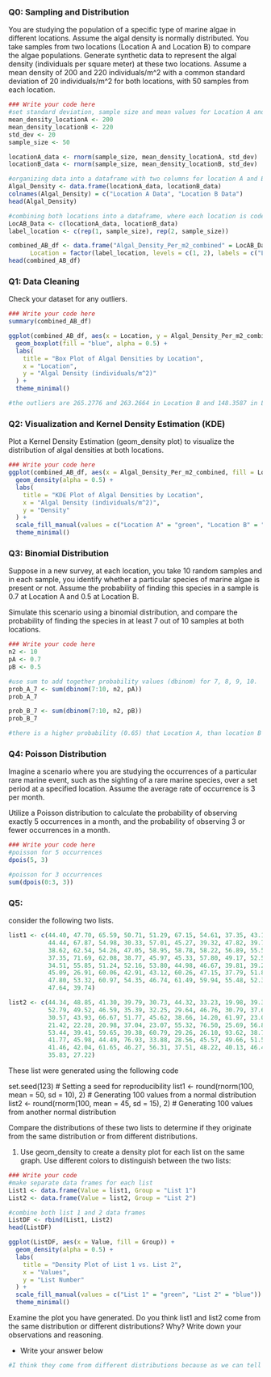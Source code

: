 ### Q0: Sampling and Distribution

You are studying the population of a specific type of marine algae in different locations. Assume the algal density is normally distributed. You take samples from two locations (Location A and Location B) to compare the algae populations. Generate synthetic data to represent the algal density (individuals per square meter) at these two locations. Assume a mean density of 200 and 220 individuals/m^2 with a common standard deviation of 20 individuals/m^2 for both locations, with 50 samples from each location.


```r
### Write your code here
#set standard deviation, sample size and mean values for Location A and B
mean_density_locationA <- 200
mean_density_locationB <- 220
std_dev <- 20
sample_size <- 50

locationA_data <- rnorm(sample_size, mean_density_locationA, std_dev)
locationB_data <- rnorm(sample_size, mean_density_locationB, std_dev)

#organizing data into a dataframe with two columns for location A and B data to get a better sense of what the data values look like
Algal_Density <- data.frame(locationA_data, locationB_data)
colnames(Algal_Density) = c("Location A Data", "Location B Data")
head(Algal_Density)

#combining both locations into a dataframe, where each location is coded with a different value to tell between location A and B
LocAB_Data <- c(locationA_data, locationB_data)
label_location <- c(rep(1, sample_size), rep(2, sample_size))

combined_AB_df <- data.frame("Algal_Density_Per_m2_combined" = LocAB_Data, 
      Location = factor(label_location, levels = c(1, 2), labels = c("Location A", "Location B")))
head(combined_AB_df)

```

### Q1: Data Cleaning

Check your dataset for any outliers. 


```r
### Write your code here
summary(combined_AB_df)

ggplot(combined_AB_df, aes(x = Location, y = Algal_Density_Per_m2_combined)) +
  geom_boxplot(fill = "blue", alpha = 0.5) +
  labs(
    title = "Box Plot of Algal Densities by Location",
    x = "Location",
    y = "Algal Density (individuals/m^2)"
  ) +
  theme_minimal()

#the outliers are 265.2776 and 263.2664 in Location B and 148.3587 in Location A.
```


### Q2: Visualization and Kernel Density Estimation (KDE)

Plot a Kernel Density Estimation (geom_density plot) to visualize the distribution of algal densities at both locations. 

```r
### Write your code here
ggplot(combined_AB_df, aes(x = Algal_Density_Per_m2_combined, fill = Location)) +
  geom_density(alpha = 0.5) +
  labs(
    title = "KDE Plot of Algal Densities by Location",
    x = "Algal Density (individuals/m^2)",
    y = "Density"
  ) +
  scale_fill_manual(values = c("Location A" = "green", "Location B" = "blue")) +
  theme_minimal()

```

### Q3: Binomial Distribution
Suppose in a new survey, at each location, you take 10 random samples and in each sample, you identify whether a particular species of marine algae is present or not. Assume the probability of finding this species in a sample is 0.7 at Location A and 0.5 at Location B.

Simulate this scenario using a binomial distribution, and compare the probability of finding the species in at least 7 out of 10 samples at both locations.

```r
### Write your code here
n2 <- 10
pA <- 0.7
pB <- 0.5

#use sum to add together probability values (dbinom) for 7, 8, 9, 10. 
prob_A_7 <- sum(dbinom(7:10, n2, pA))
prob_A_7

prob_B_7 <- sum(dbinom(7:10, n2, pB))
prob_B_7

#there is a higher probability (0.65) that Location A, than location B (0.17) of finding species in at least 7 out of 10 samples at both locations.
```

### Q4: Poisson Distribution
Imagine a scenario where you are studying the occurrences of a particular rare marine event, such as the sighting of a rare marine species, over a set period at a specified location. Assume the average rate of occurrence is 3 per month.

Utilize a Poisson distribution to calculate the probability of observing exactly 5 occurrences in a month, and the probability of observing 3 or fewer occurrences in a month.

```r
### Write your code here
#poisson for 5 occurrences
dpois(5, 3)

#poisson for 3 occurrences
sum(dpois(0:3, 3))

```

### Q5: 
consider the following two lists. 

```r
list1 <- c(44.40, 47.70, 65.59, 50.71, 51.29, 67.15, 54.61, 37.35, 43.13, 45.54, 62.24, 53.60, 54.01, 51.11, 
           44.44, 67.87, 54.98, 30.33, 57.01, 45.27, 39.32, 47.82, 39.74, 42.71, 43.75, 33.13, 58.38, 51.53, 
           38.62, 62.54, 54.26, 47.05, 58.95, 58.78, 58.22, 56.89, 55.54, 49.38, 46.94, 46.20, 43.05, 47.92, 
           37.35, 71.69, 62.08, 38.77, 45.97, 45.33, 57.80, 49.17, 52.53, 49.71, 49.57, 63.69, 47.74, 65.16, 
           34.51, 55.85, 51.24, 52.16, 53.80, 44.98, 46.67, 39.81, 39.28, 53.04, 54.48, 50.53, 59.22, 70.50, 
           45.09, 26.91, 60.06, 42.91, 43.12, 60.26, 47.15, 37.79, 51.81, 48.61, 50.06, 53.85, 46.29, 56.44, 
           47.80, 53.32, 60.97, 54.35, 46.74, 61.49, 59.94, 55.48, 52.39, 43.72, 63.61, 44.00, 71.87, 65.33, 
           47.64, 39.74)

list2 <- c(44.34, 48.85, 41.30, 39.79, 30.73, 44.32, 33.23, 19.98, 39.30, 58.78, 36.37, 54.12, 20.73, 44.17, 
           52.79, 49.52, 46.59, 35.39, 32.25, 29.64, 46.76, 30.79, 37.64, 41.16, 72.66, 35.22, 48.53, 46.17, 
           30.57, 43.93, 66.67, 51.77, 45.62, 38.66, 14.20, 61.97, 23.09, 56.10, 73.64, 23.34, 55.53, 41.07, 
           21.42, 22.28, 20.98, 37.04, 23.07, 55.32, 76.50, 25.69, 56.82, 56.54, 49.98, 29.87, 43.21, 40.79, 
           53.44, 39.41, 59.65, 39.38, 60.79, 29.26, 26.10, 93.62, 38.75, 49.47, 54.55, 37.74, 52.75, 50.53, 
           41.77, 45.98, 44.49, 76.93, 33.88, 28.56, 45.57, 49.66, 51.55, 38.12, 29.05, 63.95, 39.76, 32.02, 
           41.46, 42.04, 61.65, 46.27, 56.31, 37.51, 48.22, 40.13, 46.42, 31.57, 25.34, 74.96, 54.01, 26.23, 
           35.83, 27.22)

```

These list were generated using the following code

set.seed(123)  # Setting a seed for reproducibility
list1 <- round(rnorm(100, mean = 50, sd = 10), 2)  # Generating 100 values from a normal distribution
list2 <- round(rnorm(100, mean = 45, sd = 15), 2)  # Generating 100 values from another normal distribution

Compare the distributions of these two lists to determine if they originate from the same distribution or from different distributions.

1. Use geom_density to create a density plot for each list on the same graph. Use different colors to distinguish between the two lists:
```r
### Write your code 
#make separate data frames for each list
List1 <- data.frame(Value = list1, Group = "List 1")
List2 <- data.frame(Value = list2, Group = "List 2")

#combine both list 1 and 2 data frames
ListDF <- rbind(List1, List2)
head(ListDF)

ggplot(ListDF, aes(x = Value, fill = Group)) +
  geom_density(alpha = 0.5) +
  labs(
    title = "Density Plot of List 1 vs. List 2",
    x = "Values",
    y = "List Number"
  ) +
  scale_fill_manual(values = c("List 1" = "green", "List 2" = "blue")) +
  theme_minimal()

```

Examine the plot you have generated. Do you think list1 and list2 come from the same distribution or different distributions? Why?
Write down your observations and reasoning.


* Write your answer below
```r
#I think they come from different distributions because as we can tell by looking at the variance or shapes of the curves, they take different shapes which means they have different spreads. You can tell by the difference in hump heights and width that the mean in list 2 is lower than list 1. The wider hump in list 2 also shows a wider range in values, meaning it would also have a higher standard deviation.
```


